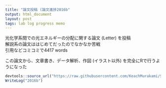 ```yaml
---
title: "論文投稿 (論文進捗2016b"
output: html_document
layout: post
tags: lab log progress memo
---
```


光化学系間での光エネルギーの分配に関する論文 (Letter) を投稿  
解説系の論文ははじめてだったのでなかなか苦戦  
引用などコミコミで4417 words  

この論文から、文章書き、データ解析、作図 (イラスト以外) を完全にRで行うようになった  

```r
devtools::source_url("https://raw.githubusercontent.com/KeachMurakami/Sources/master/MyData/WriteLog.R")
WriteLog("2016b")
```